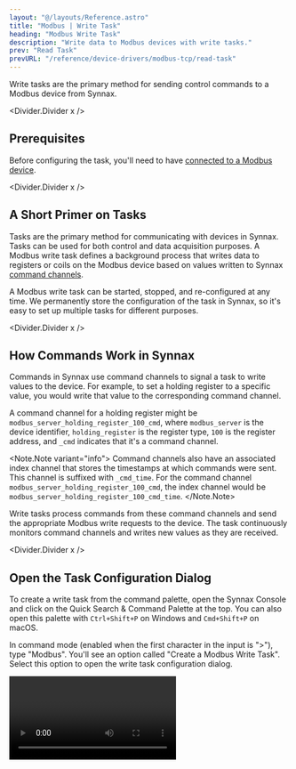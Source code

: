 ```yaml
---
layout: "@/layouts/Reference.astro"
title: "Modbus | Write Task"
heading: "Modbus Write Task"
description: "Write data to Modbus devices with write tasks."
prev: "Read Task"
prevURL: "/reference/device-drivers/modbus-tcp/read-task"
---
```



Write tasks are the primary method for sending control commands to a Modbus device from
Synnax.

<Divider.Divider x />

## Prerequisites

Before configuring the task, you'll need to have
[connected to a Modbus device](/reference/device-drivers/modbus-tcp/connect-device).

<Divider.Divider x />

## A Short Primer on Tasks

Tasks are the primary method for communicating with devices in Synnax. Tasks can be used
for both control and data acquisition purposes. A Modbus write task defines a background
process that writes data to registers or coils on the Modbus device based on values
written to Synnax [command channels](#how-commands-work-in-synnax).

A Modbus write task can be started, stopped, and re-configured at any time. We
permanently store the configuration of the task in Synnax, so it's easy to set up
multiple tasks for different purposes.

<Divider.Divider x />

## How Commands Work in Synnax

Commands in Synnax use command channels to signal a task to write values to the device.
For example, to set a holding register to a specific value, you would write that value
to the corresponding command channel.

A command channel for a holding register might be
`modbus_server_holding_register_100_cmd`, where `modbus_server` is the device
identifier, `holding_register` is the register type, `100` is the register address, and
`_cmd` indicates that it's a command channel.

<Note.Note variant="info">
  Command channels also have an associated index channel that stores the timestamps at
  which commands were sent. This channel is suffixed with `_cmd_time`. For the command
  channel `modbus_server_holding_register_100_cmd`, the index channel would be
  `modbus_server_holding_register_100_cmd_time`.
</Note.Note>

Write tasks process commands from these command channels and send the appropriate Modbus
write requests to the device. The task continuously monitors command channels and writes
new values as they are received.

<Divider.Divider x />

## Open the Task Configuration Dialog

To create a write task from the command palette, open the Synnax Console and click on
the Quick Search & Command Palette at the top. You can also open this palette with
`Ctrl+Shift+P` on Windows and `Cmd+Shift+P` on macOS.

In command mode (enabled when the first character in the input is ">"), type "Modbus".
You'll see an option called "Create a Modbus Write Task". Select this option to open the
write task configuration dialog.

<Video client:only="react" id="device-drivers/modbus-tcp/write-task/open" />

<Divider.Divider x />

## Task Configuration Parameters

<Table>
  <thead>
    <tr>
      <th>Field</th>
      <th>Description</th>
    </tr>
  </thead>
  <tbody>
    <tr>
      <td>Name</td>
      <td>A name for your write task.</td>
    </tr>
    <tr>
      <td>Modbus Device</td>
      <td>Which Modbus device the task will write to.</td>
    </tr>
    <tr>
      <td>Data Saving</td>
      {
        <td>
          Data saving defines whether command data will be permanently stored in Synnax.
          When enabled, Synnax will store a record of all commands sent. When disabled,
          only the most recent command will be kept in memory.
        </td>
      }
    </tr>
  </tbody>
</Table>

<Divider.Divider x />

## Writable Register Types

For write tasks, you can write to two types of Modbus registers:

<Table>
  <thead>
    <tr>
      <th>Register Type</th>
      <th>Description</th>
      <th>Data Width</th>
    </tr>
  </thead>
  <tbody>
    <tr>
      <td>Coil Output</td>
      <td>
        Write to discrete output coils. Used for binary control signals like turning
        devices on/off.
      </td>
      <td>1 bit (boolean)</td>
    </tr>
    <tr>
      <td>Holding Register Output</td>
      <td>
        Write to analog output registers. Used for control values like setpoints,
        speeds, or positions.
      </td>
      <td>16 bits (configurable data type)</td>
    </tr>
  </tbody>
</Table>

<Note.Note variant="info">
  Input Registers and Discrete Inputs are read-only register types and cannot be used in
  write tasks. To read from these registers, use a [read
  task](/reference/device-drivers/modbus-tcp/read-task).
</Note.Note>

<Divider.Divider x />

## Data Types for Holding Registers

For holding register outputs, you can specify the data type for each channel. Synnax
supports the following data types:

<Table>
  <thead>
    <tr>
      <th>Data Type</th>
      <th>Description</th>
      <th>Size</th>
    </tr>
  </thead>
  <tbody>
    <tr>
      <td>INT16</td>
      <td>16-bit signed integer</td>
      <td>1 register (2 bytes)</td>
    </tr>
    <tr>
      <td>UINT16</td>
      <td>16-bit unsigned integer</td>
      <td>1 register (2 bytes)</td>
    </tr>
    <tr>
      <td>INT32</td>
      <td>32-bit signed integer</td>
      <td>2 registers (4 bytes)</td>
    </tr>
    <tr>
      <td>UINT32</td>
      <td>32-bit unsigned integer</td>
      <td>2 registers (4 bytes)</td>
    </tr>
    <tr>
      <td>FLOAT32</td>
      <td>32-bit IEEE 754 floating point</td>
      <td>2 registers (4 bytes)</td>
    </tr>
  </tbody>
</Table>

Coil outputs are always boolean values and do not require a data type specification.

<Note.Note variant="info">
  For multi-register data types (INT32, UINT32, FLOAT32), make sure the byte and word
  ordering matches your device's configuration. Use the "Swap Bytes" and "Swap Words"
  settings in the device connection configuration if needed.
</Note.Note>

<Divider.Divider x />

## Adding Channels to a Task

To add a channel to a task, click the "Add Channel" button in the task configuration
dialog. For each channel, you'll need to specify:

1. **Register Type** - Select from Coil Output or Holding Register Output
2. **Address** - The Modbus register address (e.g., 0, 100, 40001)
3. **Data Type** - For holding registers, select the data type (INT16, UINT16, INT32,
   UINT32, FLOAT32)
4. **Channel Name** - A descriptive name for the command channel

You can enable or disable individual channels using the toggle button to the right of
each channel. This is useful for temporarily stopping command processing for specific
channels without removing them from the task.

<Video client:only="react" id="device-drivers/modbus-tcp/write-task/channels" />

<Divider.Divider x />

## Configuring the Task

Once you've added all your channels and configured the task parameters, click the
"Configure" button to save the task configuration. This will create Synnax command
channels for each of your Modbus outputs and prepare the task for execution.

Note that configuring a write task will only create
[command channels](#how-commands-work-in-synnax). The task will process commands from
these channels and write the values to the Modbus device.

After configuration, you can start and stop the task at any time. The task configuration
is permanently stored, so you can easily resume command processing later.

<Divider.Divider x />

## Stopping and Starting Tasks

To stop and start a task, you can open up the task toolbar on the left-hand side and
click play and pause. You can also click the play/pause icon in the bottom of the task
configuration window.

<Video client:only="react" id="device-drivers/modbus-tcp/write-task/start-stop" />

<Divider.Divider x />

## Using a Schematic to Control Write Tasks

Once the write task is configured and running, you can use a
[schematic](/reference/console/schematics) to send commands to the Modbus device. Simply
connect schematic controls (like buttons, sliders, or valves) to the command channels
created by your write task.

For example, to control a valve connected to a coil output, you would set the valve's
`command` field to the command channel of the coil output. Clicking the valve in the
schematic would send a command to toggle the coil state.
